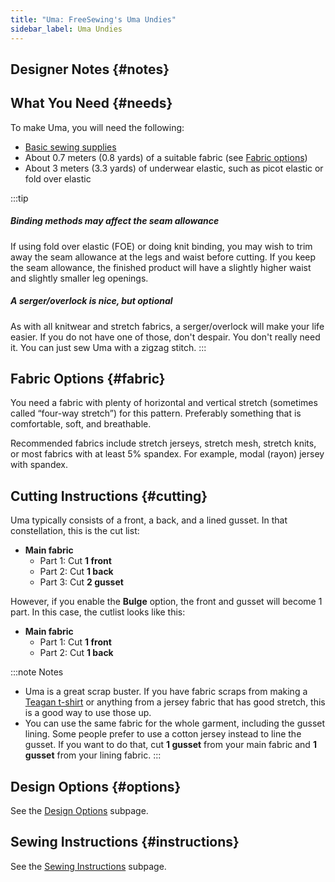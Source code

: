 ```yaml
---
title: "Uma: FreeSewing's Uma Undies"
sidebar_label: Uma Undies
---
```



<DocusaurusDoc>
  <DesignInfo design="uma" noDocsLink />
</DocusaurusDoc>

## Designer Notes {#notes}

<Notes />

## What You Need {#needs}

To make Uma, you will need the following:

- [Basic sewing supplies](/docs/sewing/basic-sewing-supplies)
- About 0.7 meters (0.8 yards) of a suitable fabric (see [Fabric
  options](#fabric))
- About 3 meters (3.3 yards) of underwear elastic, such as picot elastic or
  fold over elastic

:::tip

##### Binding methods may affect the seam allowance

If using fold over elastic (FOE) or doing knit binding, you may wish to trim
away the seam allowance at the legs and waist before cutting. If you keep the
seam allowance, the finished product will have a slightly higher waist and
slightly smaller leg openings.

##### A serger/overlock is nice, but optional

As with all knitwear and stretch fabrics, a serger/overlock will make your life
easier. If you do not have one of those, don't despair. You don't really need
it. You can just sew Uma with a zigzag stitch.
:::

## Fabric Options {#fabric}

You need a fabric with plenty of horizontal and vertical stretch (sometimes
called “four-way stretch”) for this pattern. Preferably something that is
comfortable, soft, and breathable.

Recommended fabrics include stretch jerseys, stretch mesh, stretch knits, or
most fabrics with at least 5% spandex. For example, modal (rayon) jersey with
spandex.

## Cutting Instructions {#cutting}

Uma typically consists of a front, a back, and a lined gusset.
In that constellation, this is the cut list:

- **Main fabric**
  - Part 1: Cut **1 front**
  - Part 2: Cut **1 back**
  - Part 3: Cut **2 gusset**

However, if you enable the **Bulge** option, the front and gusset will become 1
part. In this case, the cutlist looks like this:

- **Main fabric**
  - Part 1: Cut **1 front**
  - Part 2: Cut **1 back**

:::note Notes

- Uma is a great scrap buster. If you have fabric scraps from making a [Teagan
  t-shirt](https://freesewing.org//designs/teagan/) or anything from a jersey
  fabric that has good stretch, this is a good way to use those up.
- You can use the same fabric for the whole garment, including the gusset
  lining. Some people prefer to use a cotton jersey instead to line the gusset.
  If you want to do that, cut **1 gusset** from your main fabric and **1
  gusset** from your lining fabric.
  :::

## Design Options {#options}

<MiniTip>See the [Design Options](/docs/designs/uma/options/) subpage.</MiniTip>

## Sewing Instructions {#instructions}

<MiniTip>See the [Sewing Instructions](/docs/designs/uma/instructions/) subpage.</MiniTip>
